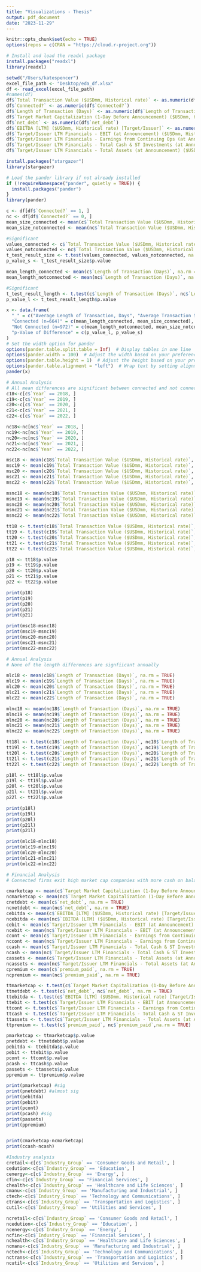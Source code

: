 ```yaml
---
title: "Visualizations - Thesis"
output: pdf_document
date: "2023-11-29"
---
```


```r
knitr::opts_chunk$set(echo = TRUE)
options(repos = c(CRAN = "https://cloud.r-project.org"))
```

```r
# Install and load the readxl package
install.packages("readxl")
library(readxl)
```

```r
setwd("/Users/katespencer")
excel_file_path <- "Desktop/eda_df.xlsx"
df <- read_excel(excel_file_path)
#names(df)
df$`Total Transaction Value ($USDmm, Historical rate)` <- as.numeric(df$`Total Transaction Value ($USDmm, Historical rate)`)
df$`Connected?` <- as.numeric(df$`Connected?`)
df$`Length of Transaction (Days)` <- as.numeric(df$`Length of Transaction (Days)`)
df$`Target Market Capitalization (1-Day Before Announcement) ($USDmm, Historical rate)` <- as.numeric(df$`Target Market Capitalization (1-Day Before Announcement) ($USDmm, Historical rate)`)
df$`net_debt` <- as.numeric(df$`net_debt`)
df$`EBITDA [LTM] ($USDmm, Historical rate) [Target/Issuer]` <- as.numeric(df$`EBITDA [LTM] ($USDmm, Historical rate) [Target/Issuer]`)
df$`Target/Issuer LTM Financials - EBIT (at Announcement) ($USDmm, Historical rate)` <- as.numeric(df$`Target/Issuer LTM Financials - EBIT (at Announcement) ($USDmm, Historical rate)`)
df$`Target/Issuer LTM Financials - Earnings from Continuing Ops (at Announcement) ($USDmm, Historical rate)` <- as.numeric(df$`Target/Issuer LTM Financials - Earnings from Continuing Ops (at Announcement) ($USDmm, Historical rate)`)
df$`Target/Issuer LTM Financials - Total Cash & ST Investments (at Announcement) ($USDmm, Historical rate)` <- as.numeric(df$`Target/Issuer LTM Financials - Total Cash & ST Investments (at Announcement) ($USDmm, Historical rate)`)
df$`Target/Issuer LTM Financials - Total Assets (at Announcement) ($USDmm, Historical rate)` <- as.numeric(df$`Target/Issuer LTM Financials - Total Assets (at Announcement) ($USDmm, Historical rate)`)
```
```r
install.packages("stargazer")
library(stargazer)

# Load the pander library if not already installed
if (!requireNamespace("pander", quietly = TRUE)) {
  install.packages("pander")
}
library(pander)
```

```r
c <- df[df$`Connected?` == 1, ]
nc <- df[df$`Connected?` == 0, ]
mean_size_connected <- mean(c$`Total Transaction Value ($USDmm, Historical rate)`, na.rm = TRUE)
mean_size_notconnected <- mean(nc$`Total Transaction Value ($USDmm, Historical rate)`, na.rm = TRUE)

#Significant
values_connected <- c$`Total Transaction Value ($USDmm, Historical rate)`
values_notconnected <- nc$`Total Transaction Value ($USDmm, Historical rate)`
t_test_result_size <- t.test(values_connected, values_notconnected, na.rm = TRUE)
p_value_s <- t_test_result_size$p.value

mean_length_connected <- mean(c$`Length of Transaction (Days)`, na.rm = TRUE)
mean_length_notconnected <- mean(nc$`Length of Transaction (Days)`, na.rm = TRUE)

#Significant
t_test_result_length <- t.test(c$`Length of Transaction (Days)`, nc$`Length of Transaction (Days)`, na.rm = TRUE)
p_value_l <- t_test_result_length$p.value

x <- data.frame(
  "_" = c("Average Length of Transaction, Days", "Average Transaction Size, $Ms USD"),
  "Connected (n=664)" = c(mean_length_connected, mean_size_connected),
  "Not Connected (n=972)" = c(mean_length_notconnected, mean_size_notconnected),
  "p-Value of Difference" = c(p_value_l, p_value_s)
)
# Set the width option for pander
options(pander.table.split.table = Inf)  # Display tables in one line
options(pander.width = 100)  # Adjust the width based on your preference
options(pander.table.height = 1)  # Adjust the height based on your preference
options(pander.table.alignment = "left")  # Wrap text by setting alignment to "left"
pander(x)
```

```r
# Annual Analysis
# All mean differences are significant between connected and not connected firms, except for 2019 
c18<-c[c$`Year` == 2018, ]
c19<-c[c$`Year` == 2019, ]
c20<-c[c$`Year` == 2020, ]
c21<-c[c$`Year` == 2021, ]
c22<-c[c$`Year` == 2022, ]

nc18<-nc[nc$`Year` == 2018, ]
nc19<-nc[nc$`Year` == 2019, ]
nc20<-nc[nc$`Year` == 2020, ]
nc21<-nc[nc$`Year` == 2021, ]
nc22<-nc[nc$`Year` == 2022, ]

msc18 <- mean(c18$`Total Transaction Value ($USDmm, Historical rate)`, na.rm = TRUE)
msc19 <- mean(c19$`Total Transaction Value ($USDmm, Historical rate)`, na.rm = TRUE)
msc20 <- mean(c20$`Total Transaction Value ($USDmm, Historical rate)`, na.rm = TRUE)
msc21 <- mean(c21$`Total Transaction Value ($USDmm, Historical rate)`, na.rm = TRUE)
msc22 <- mean(c22$`Total Transaction Value ($USDmm, Historical rate)`, na.rm = TRUE)

msnc18 <- mean(nc18$`Total Transaction Value ($USDmm, Historical rate)`, na.rm = TRUE)
msnc19 <- mean(nc19$`Total Transaction Value ($USDmm, Historical rate)`, na.rm = TRUE)
msnc20 <- mean(nc20$`Total Transaction Value ($USDmm, Historical rate)`, na.rm = TRUE)
msnc21 <- mean(nc21$`Total Transaction Value ($USDmm, Historical rate)`, na.rm = TRUE)
msnc22 <- mean(nc22$`Total Transaction Value ($USDmm, Historical rate)`, na.rm = TRUE)

tt18 <- t.test(c18$`Total Transaction Value ($USDmm, Historical rate)`, nc18$`Total Transaction Value ($USDmm, Historical rate)`, na.rm = TRUE)
tt19 <- t.test(c19$`Total Transaction Value ($USDmm, Historical rate)`, nc19$`Total Transaction Value ($USDmm, Historical rate)`, na.rm = TRUE)
tt20 <- t.test(c20$`Total Transaction Value ($USDmm, Historical rate)`, nc20$`Total Transaction Value ($USDmm, Historical rate)`, na.rm = TRUE)
tt21 <- t.test(c21$`Total Transaction Value ($USDmm, Historical rate)`, nc21$`Total Transaction Value ($USDmm, Historical rate)`, na.rm = TRUE)
tt22 <- t.test(c22$`Total Transaction Value ($USDmm, Historical rate)`, nc22$`Total Transaction Value ($USDmm, Historical rate)`, na.rm = TRUE)

p18 <- tt18$p.value
p19 <- tt19$p.value
p20 <- tt20$p.value
p21 <- tt21$p.value
p22 <- tt22$p.value

print(p18)
print(p19)
print(p20)
print(p21)
print(p21)

print(msc18-msnc18)
print(msc19-msnc19)
print(msc20-msnc20)
print(msc21-msnc21)
print(msc22-msnc22)
````

```r
# Annual Analysis
# None of the length differences are signfiicant annually

mlc18 <- mean(c18$`Length of Transaction (Days)`, na.rm = TRUE)
mlc19 <- mean(c19$`Length of Transaction (Days)`, na.rm = TRUE)
mlc20 <- mean(c20$`Length of Transaction (Days)`, na.rm = TRUE)
mlc21 <- mean(c21$`Length of Transaction (Days)`, na.rm = TRUE)
mlc22 <- mean(c22$`Length of Transaction (Days)`, na.rm = TRUE)

mlnc18 <- mean(nc18$`Length of Transaction (Days)`, na.rm = TRUE)
mlnc19 <- mean(nc19$`Length of Transaction (Days)`, na.rm = TRUE)
mlnc20 <- mean(nc20$`Length of Transaction (Days)`, na.rm = TRUE)
mlnc21 <- mean(nc21$`Length of Transaction (Days)`, na.rm = TRUE)
mlnc22 <- mean(nc22$`Length of Transaction (Days)`, na.rm = TRUE)

tt18l <- t.test(c18$`Length of Transaction (Days)`, nc18$`Length of Transaction (Days)`, na.rm = TRUE)
tt19l <- t.test(c19$`Length of Transaction (Days)`, nc19$`Length of Transaction (Days)`, na.rm = TRUE)
tt20l <- t.test(c20$`Length of Transaction (Days)`, nc20$`Length of Transaction (Days)`, na.rm = TRUE)
tt21l <- t.test(c21$`Length of Transaction (Days)`, nc21$`Length of Transaction (Days)`, na.rm = TRUE)
tt22l <- t.test(c22$`Length of Transaction (Days)`, nc22$`Length of Transaction (Days)`, na.rm = TRUE)

p18l <- tt18l$p.value
p19l <- tt19l$p.value
p20l <- tt20l$p.value
p21l <- tt21l$p.value
p22l <- tt22l$p.value

print(p18l)
print(p19l)
print(p20l)
print(p21l)
print(p21l)

print(mlc18-mlnc18)
print(mlc19-mlnc19)
print(mlc20-mlnc20)
print(mlc21-mlnc21)
print(mlc22-mlnc22)
````

```r
# Financial Analysis
# Connected firms exit high market cap companies with more cash on balance sheet at time of transaction

cmarketcap <- mean(c$`Target Market Capitalization (1-Day Before Announcement) ($USDmm, Historical rate)`, na.rm = TRUE)
ncmarketcap <- mean(nc$`Target Market Capitalization (1-Day Before Announcement) ($USDmm, Historical rate)`, na.rm = TRUE)
cnetdebt <- mean(c$`net_debt`, na.rm = TRUE)
ncnetdebt <- mean(nc$`net_debt`, na.rm = TRUE)
cebitda <- mean(c$`EBITDA [LTM] ($USDmm, Historical rate) [Target/Issuer]`, na.rm = TRUE)
ncebitda <- mean(nc$`EBITDA [LTM] ($USDmm, Historical rate) [Target/Issuer]`, na.rm = TRUE)
cebit <- mean(c$`Target/Issuer LTM Financials - EBIT (at Announcement) ($USDmm, Historical rate)`, na.rm = TRUE)
ncebit <- mean(nc$`Target/Issuer LTM Financials - EBIT (at Announcement) ($USDmm, Historical rate)`, na.rm = TRUE)
ccont <- mean(c$`Target/Issuer LTM Financials - Earnings from Continuing Ops (at Announcement) ($USDmm, Historical rate)`, na.rm = TRUE)
nccont <- mean(nc$`Target/Issuer LTM Financials - Earnings from Continuing Ops (at Announcement) ($USDmm, Historical rate)`, na.rm = TRUE)
ccash <- mean(c$`Target/Issuer LTM Financials - Total Cash & ST Investments (at Announcement) ($USDmm, Historical rate)`, na.rm = TRUE)
ncash <- mean(nc$`Target/Issuer LTM Financials - Total Cash & ST Investments (at Announcement) ($USDmm, Historical rate)`, na.rm = TRUE)
cassets <- mean(c$`Target/Issuer LTM Financials - Total Assets (at Announcement) ($USDmm, Historical rate)`, na.rm = TRUE)
ncassets <- mean(nc$`Target/Issuer LTM Financials - Total Assets (at Announcement) ($USDmm, Historical rate)`, na.rm = TRUE)
cpremium <- mean(c$`premium_paid`, na.rm = TRUE)
ncpremium <- mean(nc$`premium_paid`, na.rm = TRUE)

ttmarketcap <- t.test(c$`Target Market Capitalization (1-Day Before Announcement) ($USDmm, Historical rate)`, nc$`Target Market Capitalization (1-Day Before Announcement) ($USDmm, Historical rate)`, na.rm = TRUE)
ttnetdebt <- t.test(c$`net_debt`, nc$`net_debt`, na.rm = TRUE)
ttebitda <- t.test(c$`EBITDA [LTM] ($USDmm, Historical rate) [Target/Issuer]`, nc$`EBITDA [LTM] ($USDmm, Historical rate) [Target/Issuer]`, na.rm = TRUE)
ttebit <- t.test(c$`Target/Issuer LTM Financials - EBIT (at Announcement) ($USDmm, Historical rate)`, nc$`Target/Issuer LTM Financials - EBIT (at Announcement) ($USDmm, Historical rate)`, na.rm = TRUE)
ttcont <- t.test(c$`Target/Issuer LTM Financials - Earnings from Continuing Ops (at Announcement) ($USDmm, Historical rate)`, nc$`Target/Issuer LTM Financials - Earnings from Continuing Ops (at Announcement) ($USDmm, Historical rate)`, na.rm = TRUE)
ttcash <- t.test(c$`Target/Issuer LTM Financials - Total Cash & ST Investments (at Announcement) ($USDmm, Historical rate)`, nc$`Target/Issuer LTM Financials - Total Cash & ST Investments (at Announcement) ($USDmm, Historical rate)`, na.rm = TRUE)
ttassets <- t.test(c$`Target/Issuer LTM Financials - Total Assets (at Announcement) ($USDmm, Historical rate)`, nc$`Target/Issuer LTM Financials - Total Assets (at Announcement) ($USDmm, Historical rate)`, na.rm = TRUE)
ttpremium <- t.test(c$`premium_paid`, nc$`premium_paid`,na.rm = TRUE)

pmarketcap <- ttmarketcap$p.value
pnetdebt <- ttnetdebt$p.value
pebitda <- ttebitda$p.value
pebit <- ttebit$p.value
pcont <- ttcont$p.value
pcash <- ttcash$p.value
passets <- ttassets$p.value
ppremium <- ttpremium$p.value

print(pmarketcap) #sig
print(pnetdebt) #almost sig 
print(pebitda)
print(pebit)
print(pcont)
print(pcash) #sig
print(passets)
print(ppremium)


print(cmarketcap-ncmarketcap)
print(ccash-ncash)
```

```r
#Industry analysis
cretail<-c[c$`Industry_Group` == 'Consumer Goods and Retail', ]
cedution<-c[c$`Industry_Group` == 'Education', ]
cenergy<-c[c$`Industry_Group` == 'Energy', ]
cfin<-c[c$`Industry_Group` == 'Financial Services', ]
chealth<-c[c$`Industry_Group` == 'Healthcare and Life Sciences', ]
cmanu<-c[c$`Industry_Group` == 'Manufacturing and Industrial', ]
ctech<-c[c$`Industry_Group` == 'Technology and Communications', ]
ctrans<-c[c$`Industry_Group` == 'Transportation and Logistics', ]
cutil<-c[c$`Industry_Group` == 'Utilities and Services', ]

ncretail<-c[c$`Industry_Group` == 'Consumer Goods and Retail', ]
ncedution<-c[c$`Industry_Group` == 'Education', ]
ncenergy<-c[c$`Industry_Group` == 'Energy', ]
ncfin<-c[c$`Industry_Group` == 'Financial Services', ]
nchealth<-c[c$`Industry_Group` == 'Healthcare and Life Sciences', ]
ncmanu<-c[c$`Industry_Group` == 'Manufacturing and Industrial', ]
nctech<-c[c$`Industry_Group` == 'Technology and Communications', ]
nctrans<-c[c$`Industry_Group` == 'Transportation and Logistics', ]
ncutil<-c[c$`Industry_Group` == 'Utilities and Services', ]
```



